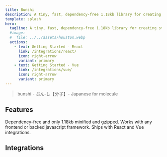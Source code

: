```yaml
---
title: Bunshi
description: A tiny, fast, dependency-free 1.18kb library for creating states stores and other dependencies that lets you lift state up or push state down. Works out of the box with React, Vue and vanilla javascript and Typescript.
template: splash
hero:
  tagline: A tiny, fast, dependency-free 1.18kb library for creating states stores and other dependencies that lets you lift state up or push state down.
  #image:
  #  file: ../../assets/houston.webp
  actions:
    - text: Getting Started - React
      link: /integrations/react/
      icon: right-arrow
      variant: primary
    - text: Getting Started - Vue
      link: /integrations/vue/
      icon: right-arrow
      variant: primary	  
---
```

 

> bunshi - ぶん‐し【分子】- Japanese for molecule


## Features

<CardGrid>
	<Card title="Small" icon="approve-check">
		Dependency-free and only 1.18kb minified and gzipped.
	</Card>
	<Card title="Flexible" icon="random">
		Works with any frontend or backed javascript framework. Ships with React and Vue integrations.
	</Card>
</CardGrid>

## Integrations

<CardGrid>
	<LinkCard
		title="Bunshi React"
		description="Declaratively build your jotai, valtio, zustand, nanostore and other state stores."
		href="/integrations/react/"
	/>
	<LinkCard
		title="Bunshi Vue"
		description="Declaractively build your refs, jotai, nanostore and other state stores."
		href="/integrations/vue/"
	/>
</CardGrid>
